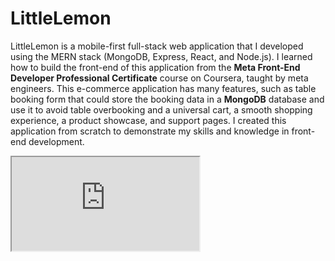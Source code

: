 

# LittleLemon

LittleLemon is a mobile-first full-stack web application that I developed using the MERN stack (MongoDB, Express, React, and Node.js). I learned how to build the front-end of this application from the **Meta Front-End Developer Professional Certificate** course on Coursera, taught by meta engineers. This e-commerce application has many features, such as table booking form that could store the booking data in a **MongoDB** database and use it to avoid table overbooking and a universal cart, a smooth shopping experience, a product showcase, and support pages. I created this application from scratch to demonstrate my skills and knowledge in front-end development.

<iframe className="w-full h-80" src="https://www.youtube.com/embed/6iJaz7yslUk?si=wbLCi00fFzWyf4II" />

<Table />

![LilleLemon Hero section](/LettleLemonHero700px.jpg)

## Project Purpose And Goal

The main purpose of this project is to apply the skill I just learned. The project has three phases. The first phase is to build the user interface, which allows the user to see the design and layout of the application. The second phase is to make the application functional, which enables the user to reserve a table online. The third phase is the most extensive and complex, as it involves refactoring the entire application as a full-stack e-commerce application with all the features that such an application requires.

## Web Stack And Explaination

<div className="w-full max-w-full flex justify-between">
  {LittleLemonStack.map((logo) => (
    <img
      className="w-12 md:w-24 rounded-lg"
      src={logo.ImageURL}
      alt={logo.Name}
      key={logo.Name}
    />
  ))}
</div>

**React** is a popular and fast front-end library that helps me create dynamic and interactive user interfaces with ease. I use choose them write JSX syntax to write HTML-like code in JavaScript and leverage the power of hooks, components, props and state management.  
**Express** is a minimalist and flexible back-end framework that runs on Node.js. I used it to build RESTful APIs, handle routing, middleware, error handling.  
**MongoDB** is a scalable and flexible NoSQL database that stores data in JSON-like documents. I choose it to store querries and data efficiently and reliably. MongoDB also supports various features such as indexing, aggregation, transactions, sharding and replication.  
**Redux** is a state management library that works well with React. I choose it to manage the global state of your application in a single source of truth. Redux helps me avoid prop drilling, maintain consistency, debug easily and implement complex logic with reducers, actions and middleware with using _ReduxToolkit and ReduxQuerry_ I leverage the super powers of Redux.  
**ShadCN-UI** is a sleek and modern UI library that provides ready-made components for React projects. I choose it to create beautiful and responsive web pages with minimal code. ShadCN-UI also supports theming, customization, accessibility and animations.

![LittleLemon mockup](/Projects/LittleLemon/BrownModernVisitOurWebsiteVideoInstagramPost.png) 
![LittleLemon mockup](/Projects/LittleLemon/BrownModernVisitOurWebsiteVideoInstagramPost(2).png)

## Problems And Thought Process

I faced some challenges while working on this project, especially in terms of code organization and structure. One of the most difficult tasks was to create a booking form that could store the booking data in a MongoDB database and use it to avoid table overbooking. Another challenge was to implement a cart system that was managed with Redux.  
I tried to make the components as reusable as possible and use props for minor variations.

![cart image](/Projects/LittleLemon/Webcapture_3-12-2023_181458_littlelemon-sham.vercel.app.jpeg) 
![cart image](/Projects/LittleLemon/Webcapture_3-12-2023_182245_littlelemon-sham.vercel.app.jpeg)

## Lesson Learned

I have successfully built an E Commerce web app using the skill that I recently acquired through online courses and tutorials. This project was not only a way to showcase my abilities, but also a valuable opportunity to deepen my understanding of the skill and practice it in a real-world scenario. I faced some challenges and difficulties along the way, but I was able to overcome them with perseverance and creativity. I am proud of what I have accomplished and I look forward to applying my skill to more projects in the future.

## Other Projects

Coming Soon

<CallToActionComp />

